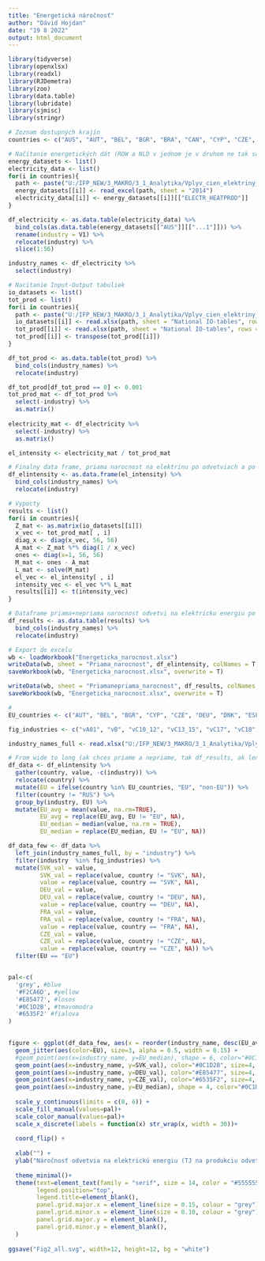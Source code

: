 ```yaml
---
title: "Energetická náročnosť"
author: "Dávid Hojdan"
date: "19 8 2022"
output: html_document
---
```


```r
library(tidyverse)
library(openxlsx)
library(readxl)
library(RJDemetra)
library(zoo)
library(data.table)
library(lubridate)
library(sjmisc)
library(stringr)

# Zoznam dostupných krajín
countries <- c("AUS", "AUT", "BEL", "BGR", "BRA", "CAN", "CYP", "CZE", "DEU", "DNK", "ESP", "EST", "FIN", "FRA", "GBR", "GRC", "HRV", "HUN", "CHE", "CHN", "IDN", "IND", "IRL", "ITA", "JPN", "KOR", "LTU", "LUX", "LVA", "MEX", "MLT", "NOR", "POL", "PRT", "ROU", "RUS", "SVK", "SVN", "SWE", "TUR", "TWN", "USA")

# Načítanie energetických dát (ROW a NLD v jednom je v druhom ne tak som vynechal)
energy_datasets <- list()
electricity_data <- list() 
for(i in countries){
  path <- paste("U:/IFP_NEW/3_MAKRO/3_1_Analytika/Vplyv_cien_elektriny_na_ekonomiku/Energonarocnost_odvetvi/Environmental_accounts/NAMEA_GEU5610_", i, ".xls", sep = "")
  energy_datasets[[i]] <- read_excel(path, sheet = "2014")
  electricity_data[[i]] <- energy_datasets[[i]][["ELECTR_HEATPROD"]]
}

df_electricity <- as.data.table(electricity_data) %>%
  bind_cols(as.data.table(energy_datasets[["AUS"]][["...1"]])) %>%
  rename(industry = V1) %>%
  relocate(industry) %>%
  slice(1:56)

industry_names <- df_electricity %>%
  select(industry) 

# Nacitanie Input-Output tabuliek 
io_datasets <- list()
tot_prod <- list()
for(i in countries){
  path <- paste("U:/IFP_NEW/3_MAKRO/3_1_Analytika/Vplyv_cien_elektriny_na_ekonomiku/Energonarocnost_odvetvi/NIOT/", i, "_NIOT_nov16.xlsx", sep = "")
  io_datasets[[i]] <- read.xlsx(path, sheet = "National IO-tables", rows = (c(1, 1683:1738)), cols = c(5:60))
  tot_prod[[i]] <- read.xlsx(path, sheet = "National IO-tables", rows = (c(1, 1802)), cols = (c(5:60)))
  tot_prod[[i]] <- transpose(tot_prod[[i]])
}

df_tot_prod <- as.data.table(tot_prod) %>%
  bind_cols(industry_names) %>%
  relocate(industry)

df_tot_prod[df_tot_prod == 0] <- 0.001
tot_prod_mat <- df_tot_prod %>%
  select(-industry) %>%
  as.matrix()
  
electricity_mat <- df_electricity %>%
  select(-industry) %>%
  as.matrix()

el_intensity <- electricity_mat / tot_prod_mat

# Finalny data frame, priama narocnost na elektrinu po odvetviach a po krajinach
df_elintensity <- as.data.frame(el_intensity) %>%
  bind_cols(industry_names) %>%
  relocate(industry)

```

```r

# Vypocty 
results <- list()
for(i in countries){
  Z_mat <- as.matrix(io_datasets[[i]])
  x_vec <- tot_prod_mat[ , i]
  diag_x <- diag(x_vec, 56, 56)
  A_mat <- Z_mat %*% diag(1 / x_vec)
  ones <- diag(x=1, 56, 56)
  M_mat <- ones - A_mat
  L_mat <- solve(M_mat)
  el_vec <- el_intensity[ , i]
  intensity_vec <- el_vec %*% L_mat
  results[[i]] <- t(intensity_vec)
}

# Dataframe priama+nepriama narocnost odvetvi na elektricku energiu po krajinach
df_results <- as.data.table(results) %>%
  bind_cols(industry_names) %>%
  relocate(industry)

# Export do excelu
wb <- loadWorkbook("Energeticka_narocnost.xlsx")
writeData(wb, sheet = "Priama_narocnost", df_elintensity, colNames = T, startCol = 2, startRow = 1)
saveWorkbook(wb, "Energeticka_narocnost.xlsx", overwrite = T)

writeData(wb, sheet = "Priamanepriama_narocnost", df_results, colNames = T, startCol = 2, startRow = 1)
saveWorkbook(wb, "Energeticka_narocnost.xlsx", overwrite = T)

```

```r
#
EU_countries <- c("AUT", "BEL", "BGR", "CYP", "CZE", "DEU", "DNK", "ESP", "EST", "FIN", "FRA", "GRC", "HRV", "HUN", "IRL", "ITA", "LTU", "LUX", "LVA", "MLT", "POL", "PRT", "ROU", "SVK", "SVN", "SWE") 

fig_industries <- c("vA01", "vB", "vC10_12", "vC13_15", "vC17", "vC18", "vC19", "vC20", "vC21", "vC22", "vC23", "vC24", "vC25", "vC26", "vC27", "vC28", "vC29", "vC30", "vC31_32", "vC33")

industry_names_full <- read.xlsx("U:/IFP_NEW/3_MAKRO/3_1_Analytika/Vplyv_cien_elektriny_na_ekonomiku/Energonarocnost_odvetvi/Energeticka_narocnost.xlsx", sheet = "Priama_narocnost", cols = c(1:2))

# From wide to long (ak chces priame a nepriame, tak df_results, ak len priame tak: df_elintensity)
df_data <- df_elintensity %>%
  gather(country, value, -c(industry)) %>%
  relocate(country) %>%
  mutate(EU = ifelse(country %in% EU_countries, "EU", "non-EU")) %>%
  filter(country != "RUS") %>%
  group_by(industry, EU) %>%
  mutate(EU_avg = mean(value, na.rm=TRUE),
         EU_avg = replace(EU_avg, EU != "EU", NA),
         EU_median = median(value, na.rm = TRUE),
         EU_median = replace(EU_median, EU != "EU", NA))

df_data_few <- df_data %>%
  left_join(industry_names_full, by = "industry") %>%
  filter(industry  %in% fig_industries) %>%
  mutate(SVK_val = value, 
         SVK_val = replace(value, country != "SVK", NA),
         value = replace(value, country == "SVK", NA),
         DEU_val = value, 
         DEU_val = replace(value, country != "DEU", NA),
         value = replace(value, country == "DEU", NA),
         FRA_val = value, 
         FRA_val = replace(value, country != "FRA", NA),
         value = replace(value, country == "FRA", NA),
         CZE_val = value, 
         CZE_val = replace(value, country != "CZE", NA),
         value = replace(value, country == "CZE", NA)) %>%
  filter(EU == "EU")


pal<-c(
  'grey', #blue
  '#F2CA6D', #yellow
  '#E85477', #losos
  '#0C1D2B', #tmavomodra
  '#6535F2' #fialova
)

    
figure <- ggplot(df_data_few, aes(x = reorder(industry_name, desc(EU_avg)), y = value)) +
  geom_jitter(aes(color=EU), size=3, alpha = 0.5, width = 0.15) +
  #geom_point(aes(x=industry_name, y=EU_median), shape = 6, color="#0C1D2B", size=4)+
  geom_point(aes(x=industry_name, y=SVK_val), color="#0C1D2B", size=4, alpha = 0.8)+
  geom_point(aes(x=industry_name, y=DEU_val), color="#E85477", size=4, alpha = 0.8)+
  geom_point(aes(x=industry_name, y=CZE_val), color="#6535F2", size=4, alpha = 0.8)+
  geom_point(aes(x=industry_name, y=EU_median), shape = 4, color="#0C1D2B", size=6)+
  
  scale_y_continuous(limits = c(0, 6)) +
  scale_fill_manual(values=pal)+
  scale_color_manual(values=pal)+
  scale_x_discrete(labels = function(x) str_wrap(x, width = 30))+
  
  coord_flip() +
  
  xlab("") + 
  ylab("Náročnosť odvetvia na elektrickú energiu (TJ na produkciu odvetvia v USD)") +
  
  theme_minimal()+
  theme(text=element_text(family = "serif", size = 14, color = "#555555"),
        legend.position="top",
        legend.title=element_blank(),
        panel.grid.major.x = element_line(size = 0.15, colour = "grey"),
        panel.grid.minor.x = element_line(size = 0.10, colour = "grey"),
        panel.grid.major.y = element_blank(),
        panel.grid.minor.y = element_blank(),
  )
    
ggsave("Fig2_all.svg", width=12, height=12, bg = "white")
    





```



